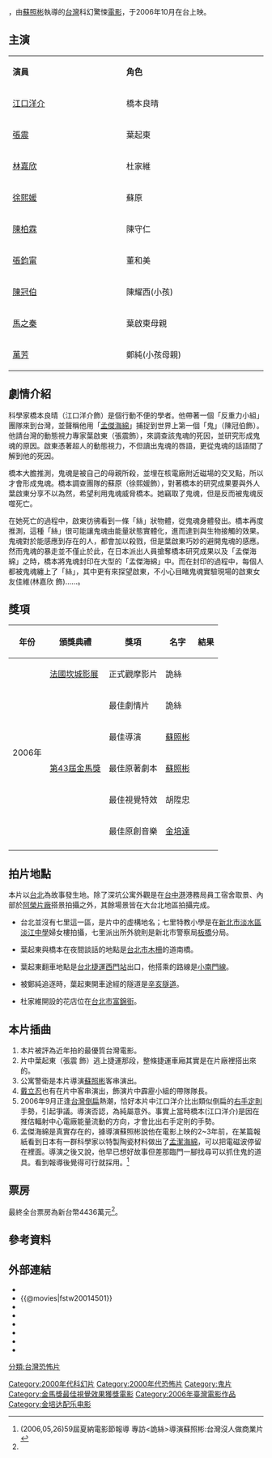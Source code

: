 {{Infobox Film
| name               = 詭絲
| original_name      = ''Silk''
| image              = 詭絲.jpg
| caption            = 詭絲國語版海報
| director           = [[蘇照彬|蘇照彬]]
| producer           = [[黃錦雯|黃錦雯]]<br>[[黃志明|黃志明]]
| writer             = 蘇照彬
| starring           = [[江口洋介|江口洋介]]<br>[[張震_(演員)|張震]]<br>[[林嘉欣|林嘉欣]]<br>[[徐熙媛|徐熙媛]]
| music              = [[金培達|金培達]]
| theme              = 
| cinematography     = [[黃岳泰|黃岳泰]]
| editing            = 張嘉輝
| production_company = 
| distributor        = 中環娛樂
| released           = {{film date|2006|09|28|香港||2006|09|29|臺灣|2006|10|12|馬來西亞|2006|10|12|新加坡}}
| runtime            = 108分鐘
| country            = {{台灣電影產地}}
| language           = [[華語|華語]]
| budget             = 
| sec-title          = 
| rate               = 輔導級
| gross              = [[新台幣|新台幣]] 4436萬<ref name="BO">[http://www.upmedia.mg/news_info.php?SerialNo=23593 《紅衣小女孩2》：全面升級的「她」回來了] {{Wayback|url=http://www.upmedia.mg/news_info.php?SerialNo=23593 |date=20170901113512 }} 2017.08.27 上報</ref>
| preceded_by        = 
| followed_by        = 
| amg_id             = 
| imdb_id            = tt0486480
| cn_name            = 
| hk_name            = 
| tw_name            = 
}}

{{engname|《詭絲》|Silk}}，由[[蘇照彬|蘇照彬]]執導的[[台灣|台灣]]科幻驚悚[[電影|電影]]，于2006年10月在台上映。

== 主演 ==
{|class="wikitable" width="50%"
|- style="background:cornflowerblue; color:white" align=center
|style="width:4%"|'''演員'''||style="width:5%"|'''角色'''
|-
|[[江口洋介|江口洋介]]||橋本良晴
|-
|[[張震_(演員)|張震]]||葉起東
|-
|[[林嘉欣|林嘉欣]]||杜家維
|-
|[[徐熙媛|徐熙媛]]||蘇原
|-
|[[陳柏霖|陳柏霖]]||陳守仁
|-
|[[張鈞甯|張鈞甯]]||董和美
|-
|[[陳冠伯|陳冠伯]]||陳耀西(小孩)
|-
|[[馬之秦|馬之秦]]||葉啟東母親
|-
|[[萬芳|萬芳]]||鄭純(小孩母親)
|}

== 劇情介紹 ==
科學家橋本良晴（江口洋介飾）是個行動不便的學者。他帶著一個「反重力小組」團隊來到台灣，並聲稱他用「[[门格海绵|孟傑海綿]]」捕捉到世界上第一個「鬼」（陳冠伯飾）。他請台灣的動態視力專家葉啟東（張震飾），來調查該鬼魂的死因，並研究形成鬼魂的原因。啟東憑著超人的動態視力，不但讀出鬼魂的唇語，更從鬼魂的話語間了解到他的死因。

橋本大膽推測，鬼魂是被自己的母親所殺，並埋在核電廠附近磁場的交叉點，所以才會形成鬼魂。橋本調查團隊的蘇原（徐熙媛飾），對著橋本的研究成果要與外人葉啟東分享不以為然，希望利用鬼魂威脅橋本。她竊取了鬼魂，但是反而被鬼魂反噬死亡。

在她死亡的過程中，啟東彷彿看到一條「絲」狀物體，從鬼魂身體發出。橋本再度推測，這種「絲」很可能讓鬼魂由能量狀態實體化，進而達到與生物接觸的效果。鬼魂對於能感應到存在的人，都會加以殺戮，但是葉啟東巧妙的避開鬼魂的感應。然而鬼魂的暴走並不僅止於此，在日本派出人員搶奪橋本研究成果以及「孟傑海綿」之時，橋本將鬼魂封印在大型的「孟傑海綿」中。而在封印的過程中，每個人都被鬼魂纏上了「絲」，其中更有來探望啟東，不小心目睹鬼魂實驗現場的啟東女友佳維(林嘉欣 飾)......。

== 獎項 ==
{| class="wikitable"
|-align=center
! 年份
! 頒獎典禮
! 獎項
!名字
!結果
|- 
| rowspan="6" |2006年
|[[法國|法國]][[坎城影展|坎城影展]]
|正式觀摩影片
|詭絲
|
|-
| rowspan="5" |[[第43屆金馬獎|第43屆金馬獎]]
|最佳劇情片
|詭絲
|{{nom}}
|-
|最佳導演
|[[蘇照彬|蘇照彬]]
|{{nom}}
|-
|最佳原著劇本
|[[蘇照彬|蘇照彬]]
|{{nom}}
|-
|最佳視覺特效
|胡陞忠
|{{won}}
|-
|最佳原創音樂
|[[金培達|金培達]]
|{{nom}}
|-
|}

== 拍片地點 ==
本片以[[台北|台北]]為故事發生地。除了深坑公寓外觀是在[[台中港|台中港]]港務局員工宿舍取景、內部於[[阿榮片廠|阿榮片廠]]搭景拍攝之外，其餘場景皆在大台北地區拍攝完成。

*台北並沒有七里這一區，是片中的虛構地名；七里特教小學是在[[新北市|新北市]][[淡水區|淡水區]][[淡江中學|淡江中學]]婦女樓拍攝，七里派出所外貌則是新北市警察局[[板橋區_(新北市)|板橋]]分局。

*葉起東與橋本在夜間談話的地點是[[台北市|台北市]][[木柵|木柵]]的道南橋。

*葉起東翻車地點是[[台北捷運|台北捷運]][[西門站_(臺北捷運)|西門站]]出口，他搭乘的路線是[[小南門線|小南門線]]。

*被鄭純追逐時，葉起東開車途經的隧道是[[辛亥隧道|辛亥隧道]]。

*杜家維開設的花店位在[[台北市|台北市]][[富錦街|富錦街]]。

== 本片插曲 ==
#本片被評為近年拍的最優質台灣電影。
#片中葉起東（張震 飾）逃上捷運那段，整條捷運車廂其實是在片廠裡搭出來的。
#公寓警衛是本片導演[[蘇照彬|蘇照彬]]客串演出。
#[[戴立忍|戴立忍]]也有在片中客串演出，飾演片中霹靂小組的帶隊隊長。
#2006年9月正逢[[台灣|台灣]][[倒扁|倒扁]]熱潮，恰好本片中江口洋介比出類似倒扁的[[右手定則|右手定則]]手勢，引起爭議。導演否認，為純屬意外。事實上當時橋本(江口洋介)是因在推估輻射中心電廠能量流動的方向，才會比出右手定則的手勢。
#孟傑海綿是真實存在的，據導演蘇照彬說他在電影上映的2~3年前，在某篇報紙看到日本有一群科學家以特製陶瓷材料做出了[[門格海綿|孟潔海綿]]，可以把電磁波停留在裡面。導演之後又說，他早已想好故事但差那臨門一腳找尋可以抓住鬼的道具。看到報導後覺得可行就採用。<ref>(2006,05,26)59屆夏納電影節報導 專訪<詭絲>導演蘇照彬:台灣沒人做商業片</ref>

==票房==
最終全台票房為新台幣4436萬元<ref name="BO"/>。

== 參考資料 ==
{{reflist}}

== 外部連結 ==
*{{Yahoomovie id|1744}}
*{{@movies|fstw20014501}}
*{{douban}}
*{{Mtime|46008}}
*{{Amg movie|350397}}
*{{rotten Tomatoes|10006940-silk}}
*{{hkmdb title|11893}}
*{{imdb title|0486480}}

{{蘇照彬}}
{{金马奖最佳视觉效果}}
[[Category:2000年代科幻片|Category:2000年代科幻片]]
[[Category:2000年代恐怖片|Category:2000年代恐怖片]]
[[Category:鬼片|Category:鬼片]]
[[Category:金馬獎最佳視覺效果獲獎電影|Category:金馬獎最佳視覺效果獲獎電影]]
[[Category:2006年臺灣電影作品|Category:2006年臺灣電影作品]]
[[Category:金培达配乐电影|Category:金培达配乐电影]]
[[分類:台灣恐怖片|分類:台灣恐怖片]]